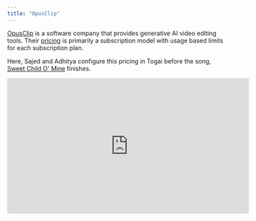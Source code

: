 ```yaml
---
title: "OpusClip"
---
```


[OpusClip](https://www.opus.pro/) is a software company that provides generative AI video editing tools. Their [pricing](https://www.opus.pro/pricing) is primarily a subscription model with usage based limits for each subscription plan. 

Here, Sajed and Adhitya configure this pricing in Togai before the song, [Sweet Child O' Mine](https://www.youtube.com/watch?v=1w7OgIMMRc4) finishes.

<iframe
  width="560"
  height="315"
  src="https://www.youtube.com/embed/RRXTpqaN8Ho"
  title="YouTube video player"
  frameBorder="0"
  allow="accelerometer; autoplay; clipboard-write; encrypted-media; gyroscope; picture-in-picture"
  allowFullScreen
></iframe>